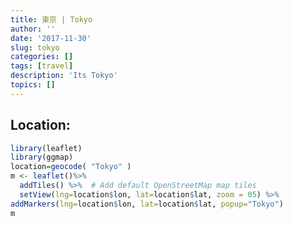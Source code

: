 ```yaml
---
title: 東京 | Tokyo
author: ''
date: '2017-11-30'
slug: tokyo
categories: []
tags: [travel]
description: 'Its Tokyo'
topics: []
---
```



## Location:
```r
library(leaflet)
library(ggmap)
location=geocode( "Tokyo" )
m <- leaflet()%>%
  addTiles() %>%  # Add default OpenStreetMap map tiles
  setView(lng=location$lon, lat=location$lat, zoom = 05) %>%
addMarkers(lng=location$lon, lat=location$lat, popup="Tokyo")
m

```



